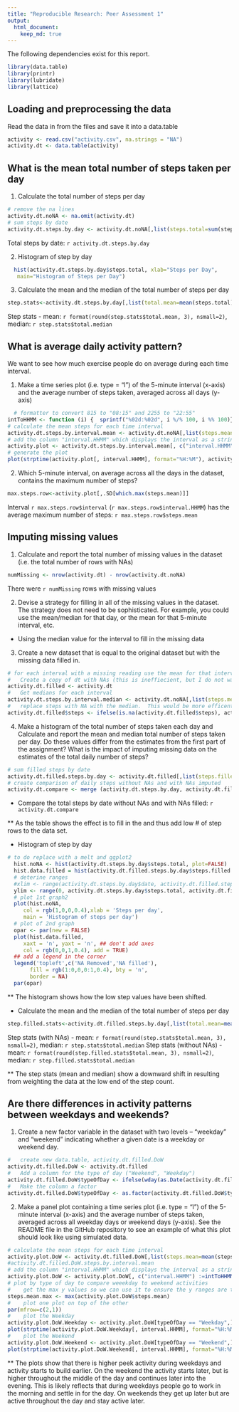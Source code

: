 ```yaml
---
title: "Reproducible Research: Peer Assessment 1"
output: 
  html_document:
    keep_md: true
---
```


The following dependencies exist for this report.
```r
library(data.table)
library(printr)
library(lubridate)
library(lattice)
```

## Loading and preprocessing the data

Read the data in from the files and save it into a data.table
```r
activity <- read.csv("activity.csv", na.strings = "NA")
activity.dt <- data.table(activity)
```

## What is the mean total number of steps taken per day

1. Calculate the total number of steps per day
```r
# remove the na lines
activity.dt.noNA <- na.omit(activity.dt)
# sum steps by date
activity.dt.steps.by.day <- activity.dt.noNA[,list(steps.total=sum(steps)),by=date]
```
Total steps by date:
`r activity.dt.steps.by.day`

2. Histogram of step by day

```r
  hist(activity.dt.steps.by.day$steps.total, xlab="Steps per Day",
   main="Histogram of Steps per Day")
```

3. Calculate the mean and the median of the total number of steps per day
```r
step.stats<-activity.dt.steps.by.day[,list(total.mean=mean(steps.total),total.median=median(steps.total))]
```
Step stats - mean: `r format(round(step.stats$total.mean, 3), nsmall=2)`,   median: `r step.stats$total.median`

## What is average daily activity pattern?

We want to see how much exercise people do on average during each time interval.

1. Make a time series plot (i.e. type = "l") of the 5-minute interval (x-axis) and the average number of steps taken, averaged across all days (y-axis)
```r
  # formatter to convert 815 to "08:15" and 2255 to "22:55"
intToHHMM <- function (i) {  sprintf("%02d:%02d", i %/% 100, i %% 100)}
# calculate the mean steps for each time interval
activity.dt.steps.by.interval.mean <- activity.dt.noNA[,list(steps.mean=mean(steps)),by=interval]
# add the column "interval.HHMM" which displays the interval as a string in the format HH:MM
activity.plot <- activity.dt.steps.by.interval.mean[, c("interval.HHMM") :=intToHHMM(interval), key="interval"]
# generate the plot
plot(strptime(activity.plot[, interval.HHMM], format="%H:%M"), activity.plot[, steps.mean],type="l", xlab="Time of Day (HH:MM)", ylab="Number of steps (Mean)", main="Average Activity by Time")
```


2.  Which 5-minute interval, on average across all the days in the dataset, contains the maximum number of steps?
```r
max.steps.row<-activity.plot[,.SD[which.max(steps.mean)]]
```
Interval `r max.steps.row$interval` (`r max.steps.row$interval.HHMM`) has the average maximum number of steps: `r max.steps.row$steps.mean `


## Imputing missing values

1. Calculate and report the total number of missing values in the dataset (i.e. the total number of rows with NAs)

```r
numMissing <- nrow(activity.dt) - nrow(activity.dt.noNA)
```
There were `r numMissing` rows with missing values

2. Devise a strategy for filling in all of the missing values in the dataset. The strategy does not need to be sophisticated. For example, you could use the mean/median for that day, or the mean for that 5-minute interval, etc.

* Using the median value for the interval to fill in the missing data

3. Create a new dataset that is equal to the original dataset but with the missing data filled in.

```r
# for each interval with a missing reading use the mean for that interval as the value
#   Create a copy of dt with NAs (this is ineffiecient, but I do not want to lose things while experimenting)
activity.dt.filled <- activity.dt
#   Get medians for each interval
activity.dt.steps.by.interval.median <- activity.dt.noNA[,list(steps.median=median(steps)),by=interval]
#   replace steps with NA with the median.  This would be more efficent with get() calls.
activity.dt.filled$steps <- ifelse(is.na(activity.dt.filled$steps), activity.dt.steps.by.interval.median$steps.median[match(activity.dt.filled$interval,activity.dt.steps.by.interval.median$interval)], activity.dt.filled$steps)

```

4. Make a histogram of the total number of steps taken each day and Calculate and report the mean and median total number of steps taken per day. Do these values differ from the estimates from the first part of the assignment? What is the impact of imputing missing data on the estimates of the total daily number of steps?

```r
# sum filled steps by date
activity.dt.filled.steps.by.day <- activity.dt.filled[,list(steps.filled.total=sum(steps)),by=date]
# create comparison of daily steps without NAs and with NAs imputed
activity.dt.compare <- merge (activity.dt.steps.by.day, activity.dt.filled.steps.by.day, by='date',all=TRUE)
```
* Compare the total steps by date without NAs and with NAs filled:
`r activity.dt.compare`

**  As the table shows the effect is to fill in the and thus add low # of step rows to the data set.

* Histogram of step by day

```r
# to do replace with a melt and ggplot2
  hist.noNA <- hist(activity.dt.steps.by.day$steps.total, plot=FALSE)
  hist.data.filled = hist(activity.dt.filled.steps.by.day$steps.filled.total, plot=FALSE)
  # deterine ranges
  #xlim <- range(activity.dt.steps.by.day$date, activity.dt.filled.steps.by.day$date)
  ylim <- range(0, activity.dt.steps.by.day$steps.total, activity.dt.filled.steps.by.day$steps.filled.total )
  # plot 1st graph2
  plot(hist.noNA, 
     col = rgb(1,0,0,0.4),xlab = 'Steps per day',
     main = 'Histogram of steps per day')
  # plot of 2nd graph
  opar <- par(new = FALSE)
  plot(hist.data.filled, 
     xaxt = 'n', yaxt = 'n', ## don't add axes
     col = rgb(0,0,1,0.4), add = TRUE)
  ## add a legend in the corner
  legend('topleft',c('NA Removed','NA filled'),
       fill = rgb(1:0,0,0:1,0.4), bty = 'n',
       border = NA)
  par(opar)
```

  **  The histogram shows how the low step values have been shifted.


* Calculate the mean and the median of the total number of steps per day
```r
step.filled.stats<-activity.dt.filled.steps.by.day[,list(total.mean=mean(steps.filled.total),total.median=median(steps.filled.total))]
```
Step stats (with NAs) - mean: `r format(round(step.stats$total.mean, 3), nsmall=2)`,   median: `r step.stats$total.median`
Step stats (without NAs) - mean: `r format(round(step.filled.stats$total.mean, 3), nsmall=2)`,   median: `r step.filled.stats$total.median`

  **  The step stats (mean and median) show a downward shift in resulting from weighting the data at the low end of the step count.


## Are there differences in activity patterns between weekdays and weekends?

1. Create a new factor variable in the dataset with two levels – “weekday” and “weekend” indicating whether a given date is a weekday or weekend day.

```r
#   create new data.table, activity.dt.filled.DoW
activity.dt.filled.DoW <- activity.dt.filled
#   Add a column for the type of day ("Weekend", "Weekday")
activity.dt.filled.DoW$typeOfDay <- ifelse(wday(as.Date(activity.dt.filled$date)) ==1 | wday(as.Date(activity.dt.filled$date)) ==7  , "Weekend", "Weekday")
#   Make the column a factor
activity.dt.filled.DoW$typeOfDay <- as.factor(activity.dt.filled.DoW$typeOfDay)
```

2. Make a panel plot containing a time series plot (i.e. type = "l") of the 5-minute interval (x-axis) and the average number of steps taken, averaged across all weekday days or weekend days (y-axis). See the README file in the GitHub repository to see an example of what this plot should look like using simulated data.

```r
# calculate the mean steps for each time interval
activity.plot.DoW <- activity.dt.filled.DoW[,list(steps.mean=mean(steps)),by=c('interval', 'typeOfDay')]
#activity.dt.filled.DoW.steps.by.interval.mean
# add the column "interval.HHMM" which displays the interval as a string in the format HH:MM
activity.plot.DoW <- activity.plot.DoW[, c("interval.HHMM") :=intToHHMM(interval), key="interval"]
# plot by type of day to compare weeekday to weekend activities
#    get the max y values so we can use it to ensure the y ranges are the same.
steps.mean.max <- max(activity.plot.DoW$steps.mean)
#    plot one plot on top of the other
par(mfrow=c(2,1))
#    plot the Weekday
activity.plot.DoW.Weekday <- activity.plot.DoW[typeOfDay == "Weekday",]
plot(strptime(activity.plot.DoW.Weekday[, interval.HHMM], format="%H:%M"), activity.plot.DoW.Weekday[, steps.mean],type="l", xlab="Time of Day (HH:MM)", ylab="Number of steps (Mean)", ylim=c(0, steps.mean.max), main="Weekday Average Activity by Time")
#    plot the Weekend
activity.plot.DoW.Weekend <- activity.plot.DoW[typeOfDay == "Weekend",]
plot(strptime(activity.plot.DoW.Weekend[, interval.HHMM], format="%H:%M"), activity.plot.DoW.Weekend[, steps.mean],type="l", xlab="Time of Day (HH:MM)", ylab="Number of steps (Mean)", ylim=c(0, steps.mean.max), main="Weekend Average Activity by Time")

```

** The plots show that there is higher peek activity during weekdays and activity starts to build earlier.  On the weekend the 
activity starts later, but is higher throughout the middle of the day and continues later into the evening.   This is 
likely reflects that during weekdays people go to work in the morning and settle in for the day.  On weekends they get up later but
are active throughout the day and stay active later. 
